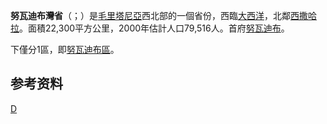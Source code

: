{{Infobox settlement
| name                            = 努瓦迪布灣省
| native_name                     = ولاية داخلة نواذيبو
| native_name_lang                = ar
| settlement_type                 = [[毛里塔尼亚行政区划|地区]]
| image_skyline                   = Ndbroad.jpg
| image_caption                   = 
| image_map                       = Dakhlet Nouadhibou in Mauritania.svg
| map_caption                     = 在毛里塔尼亚的位置
| pushpin_map                     = 
| coordinates                     = {{coord|20|57|N|16|14|W|region:MR_type:adm1st_source:GNS-enwiki|display=inline,title}}
| subdivision_type                = 国家
| subdivision_name                = {{flag|Mauritania}}
| seat_type                       = 首府
| seat                            = [[努瓦迪布|努瓦迪布]]
| unit_pref                       = Metric
| area_total_km2                  = 22,300
| area_land_km2                   = 
| area_water_km2                  = 
| elevation_footnotes             = 
| elevation_m                     = 
| population_footnotes            = <ref>[http://www.mauritania.mr/ain/RGPH-2000-Nouadhibou.htm ''Statistiques Demographiques: Résultats du RGPH 2000 des Wilayas.'' Mauritanie]</ref>
| population_total                = 123779
| population_as_of                = 2013
| population_density_km2          = auto
| timezone1                       = 
| utc_offset1                     = +0
| postal_code                     = 
| area_code                       = 
| blank_name_sec1                 = [[人类发展指数|HDI]] (2017)
| blank_info_sec1                 = 0.634<ref name="GlobalDataLab">{{Cite web|url=https://hdi.globaldatalab.org/areadata/shdi/|title=Sub-national HDI - Area Database - Global Data Lab|website=hdi.globaldatalab.org|language=en|access-date=2018-09-13}}</ref><br/>{{color|#FFA500|medium}}
| website                         = <!-- {{URL|example.com}} -->
| official_name                   = 
}}
'''努瓦迪布灣省'''（{{lang-ar|ولاية داخلت نواذيبو}}；{{lang-fr|Dakhlet Nouadhibou}}）是[[毛里塔尼亞|毛里塔尼亞]]西北部的一個省份，西臨[[大西洋|大西洋]]，北鄰[[西撒哈拉|西撒哈拉]]。面積22,300平方公里，2000年估計人口79,516人。首府[[努瓦迪布|努瓦迪布]]。

下僅分1區，即[[努瓦迪布區|努瓦迪布區]]。

==参考资料==
{{refs}}

{{茅利塔尼亞行政區劃}}
{{Authority control}}
[[Category:毛里塔尼亞行政區劃|D]]
{{毛里塔尼亚小作品}}